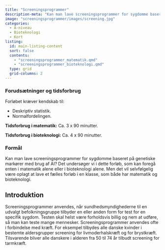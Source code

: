 ```yaml
---
title: "Screeningsprogrammer"
description-meta: "Kan man lave screeningsprogrammer for sygdomme baseret på genetiske markører med brug af AI? Det undersøger vi i dette forløb, som med fordel kan foregå i et samarbejde med bioteknologi."
image: "screeningsprogrammer/images/screening.jpg"
categories:
  - A-niveau
  - Bioteknologi
  - Kort
listing:
  id: main-listing-content
  sort: false
  contents:
    - "screeningsprogrammer_matematik.qmd"
    - "screeningsprogrammer_bioteknologi.qmd"
  type: grid
  grid-columns: 2
---
```




::: {.callout-caution collapse="true" appearance="minimal"}
### Forudsætninger og tidsforbrug
Forløbet kræver kendskab til:

+ Deskriptiv statistik.
+ Normalfordelingen.

**Tidsforbrug i matematik:** Ca. 3 x 90 minutter.

**Tidsforbrug i bioteknologi:** Ca. 4 x 90 minutter.

:::

::: {.purpose}

### Formål

Kan man lave screeningsprogrammer for sygdomme baseret på genetiske markører med brug af AI? Det undersøger vi i dette forløb, som kan foregå enten i matematik alene eller i bioteknologi alene. Men det vil selvfølgelig være oplagt at lave et fælles forløb i en klasse, som både har matematik og bioteknologi.

:::


## Introduktion

Screeningsprogrammer anvendes, når sundhedsmyndighederne til en udvalgt befolkningsgruppe tilbyder en eller anden form for test for en specifik sygdom. Testen skal helst være forholdsvis billig og nem at udføre, så man kan teste mange mennesker. Screeningsprogrammer anvendes ofte i forbindelse med kræft. For eksempel tilbydes alle danske kvinder i bestemte aldersgrupper screening for livmoderhalskræft og for brystkræft. Tilsvarende bliver alle danskere i alderen fra 50 til 74 år tilbudt screening for tarmkræft.



::: {#main-listing-content}
:::